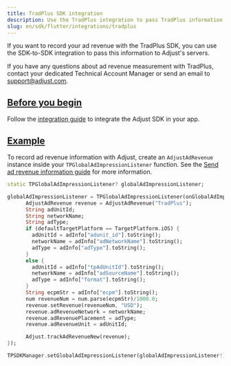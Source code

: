 ```yaml
---
title: TradPlus SDK integration
description: Use the TradPlus integration to pass TradPlus information to Adjust's servers.
slug: en/sdk/flutter/integrations/tradplus
---
```


<MinorVersion added="v4.37.1">

If you want to record your ad revenue with the TradPlus SDK, you can use the SDK-to-SDK integration to pass this information to Adjust's servers.

</MinorVersion>

<Callout type="note">

If you have any questions about ad revenue measurement with TradPlus, contact your dedicated Technical Account Manager or send an email to support@adjust.com.

</Callout>

## [Before you begin](before-you-begin)

Follow the [integration guide](/en/sdk/flutter) to integrate the Adjust SDK in your app.

## [Example](example)

To record ad revenue information with Adjust, create an `AdjustAdRevenue` instance inside your `TPGlobalAdImpressionListener` function. See the [Send ad revenue information guide](/en/sdk/flutter/features/ad-revenue) for more information.

```dart
static TPGlobalAdImpressionListener? globalAdImpressionListener;

globalAdImpressionListener = TPGlobalAdImpressionListener(onGlobalAdImpression: (adInfo) {
      AdjustAdRevenue revenue = AdjustAdRevenue("TradPlus");
      String adUnitId;
      String networkName;
      String adType;
      if (defaultTargetPlatform == TargetPlatform.iOS) {
        adUnitId = adInfo["adunit_id"].toString();
        networkName = adInfo["adNetworkName"].toString();
        adType = adInfo["adType"].toString();
      }
      else {
        adUnitId = adInfo["tpAdUnitId"].toString();
        networkName = adInfo["adSourceName"].toString();
        adType = adInfo["format"].toString();
      }
      String ecpmStr = adInfo["ecpm"].toString();
      num revenueNum = num.parse(ecpmStr)/1000.0;
      revenue.setRevenue(revenueNum, "USD");
      revenue.adRevenueNetwork = networkName;
      revenue.adRevenuePlacement = adType;
      revenue.adRevenueUnit = adUnitId;

      Adjust.trackAdRevenueNew(revenue);
});

TPSDKManager.setGlobalAdImpressionListener(globalAdImpressionListener!);
```

